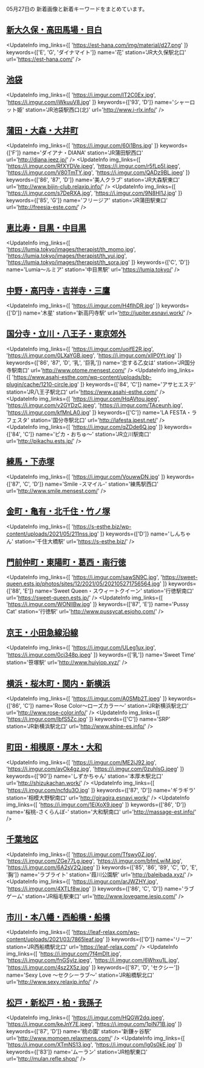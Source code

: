 

05月27日の
新着画像と新着キーワードをまとめています。

<DmmAffiliateIns />

## [新大久保・高田馬場・目白](/busty/0020)
<UpdateInfo
    img_links={[
    'https://est-hana.com/img/material/d27.png'
    ]}
    keywords={['E', 'G', 'ダイナマイト']}
    name='花'
    station='JR大久保駅北口'
    url='https://est-hana.com/'
/>
<DmmAffiliateIns />

## [池袋](/busty/0030)
<UpdateInfo
    img_links={[
    'https://i.imgur.com/IT2C0Ex.jpg',
    'https://i.imgur.com/iWkuuV8.jpg'
    ]}
    keywords={['93', 'D']}
    name='シャーロット姫'
    station='JR池袋駅西口(北)'
    url='http://www.i-rlx.info/'
/>
<DmmAffiliateIns />

## [蒲田・大森・大井町](/busty/0121)
<UpdateInfo
    img_links={[
    'https://i.imgur.com/60i1Bns.jpg'
    ]}
    keywords={['F']}
    name='ダイアナ・DIANA'
    station='JR蒲田駅西口'
    url='http://diana.jeez.jp/'
/>
<UpdateInfo
    img_links={[
    'https://i.imgur.com/RfXYDVe.jpeg',
    'https://i.imgur.com/r5fLp5I.jpeg',
    'https://i.imgur.com/V80TmTY.jpg',
    'https://i.imgur.com/QADz9BL.jpeg'
    ]}
    keywords={['86', '87', 'D']}
    name='美人クラブ'
    station='JR大森駅東口'
    url='http://www.bijin-club.relaxjp.info/'
/>
<UpdateInfo
    img_links={[
    'https://i.imgur.com/s7DeRXA.jpg',
    'https://i.imgur.com/9N8Hl1J.jpg'
    ]}
    keywords={['85', 'G']}
    name='フリージア'
    station='JR蒲田駅東口'
    url='http://freesia-este.com/'
/>
<DmmAffiliateIns />

## [恵比寿・目黒・中目黒](/busty/0130)
<UpdateInfo
    img_links={[
    'https://lumia.tokyo/images/therapist/th_momo.jpg',
    'https://lumia.tokyo/images/therapist/th_yui.jpg',
    'https://lumia.tokyo/images/therapist/th_sora.jpg'
    ]}
    keywords={['C', 'D']}
    name='Lumia～ルミア'
    station='中目黒駅'
    url='https://lumia.tokyo/'
/>
<DmmAffiliateIns />

## [中野・高円寺・吉祥寺・三鷹](/busty/0180)
<UpdateInfo
    img_links={[
    'https://i.imgur.com/H4flhDR.jpg'
    ]}
    keywords={['D']}
    name='木星'
    station='新高円寺駅'
    url='http://jupiter.esnavi.work/'
/>
<DmmAffiliateIns />

## [国分寺・立川・八王子・東京郊外](/busty/0200)
<UpdateInfo
    img_links={[
    'https://i.imgur.com/uoifE2R.jpg',
    'https://i.imgur.com/0LXaYGB.jpeg',
    'https://i.imgur.com/xIlP0Yt.jpg'
    ]}
    keywords={['86', '87', 'D', '乳', '巨乳']}
    name='恋する乙女は'
    station='JR国分寺駅南口'
    url='http://www.otome.mensest.com/'
/>
<UpdateInfo
    img_links={[
    'https://www.asahi-esthe.com/wp-content/uploads/bb-plugin/cache/1210-circle.jpg'
    ]}
    keywords={['84', 'C']}
    name='アサヒエステ'
    station='JR八王子駅北口'
    url='https://www.asahi-esthe.com/'
/>
<UpdateInfo
    img_links={[
    'https://i.imgur.com/HqAVtou.jpeg',
    'https://i.imgur.com/v2GYDzC.jpeg',
    'https://i.imgur.com/TAceunh.jpg',
    'https://i.imgur.com/kfMnLA0.jpg'
    ]}
    keywords={['C']}
    name='LA FESTA・ラフェスタ'
    station='国分寺駅北口'
    url='http://lafesta.jpest.net/'
/>
<UpdateInfo
    img_links={[
    'https://i.imgur.com/qZDde6Q.jpg'
    ]}
    keywords={['84', 'C']}
    name='ピカ・おちゅ～'
    station='JR立川駅南口'
    url='http://pikachu.ests.jp/'
/>
<DmmAffiliateIns />

## [練馬・下赤塚](/busty/0220)
<UpdateInfo
    img_links={[
    'https://i.imgur.com/VouwwDN.jpg'
    ]}
    keywords={['87', 'C', 'D']}
    name='Smile -スマイル-'
    station='練馬駅西口'
    url='http://www.smile.mensest.com/'
/>
<DmmAffiliateIns />

## [金町・亀有・北千住・竹ノ塚](/busty/0230)
<UpdateInfo
    img_links={[
    'https://s-esthe.biz/wp-content/uploads/2021/05/211nss.jpg'
    ]}
    keywords={['D']}
    name='しんちゃん'
    station='千住大橋駅'
    url='https://s-esthe.biz/'
/>
<DmmAffiliateIns />

## [門前仲町・東陽町・葛西・南行徳](/busty/0240)
<UpdateInfo
    img_links={[
    'https://i.imgur.com/sawSN9C.jpg',
    'https://sweet-queen.ests.jp/photos/sites/12/2021/05/202105271756564.jpg'
    ]}
    keywords={['88', 'E']}
    name='Sweet Queen・スウィートクイーン'
    station='行徳駅南口'
    url='https://sweet-queen.ests.jp/'
/>
<UpdateInfo
    img_links={[
    'https://i.imgur.com/WONllBw.jpg'
    ]}
    keywords={['87', 'E']}
    name='Pussy Cat'
    station='行徳駅'
    url='http://www.pussycat.esjoho.com/'
/>
<DmmAffiliateIns />

## [京王・小田急線沿線](/busty/0260)
<UpdateInfo
    img_links={[
    'https://i.imgur.com/ULeg1ux.jpg',
    'https://i.imgur.com/0cj348p.jpeg'
    ]}
    keywords={['乳']}
    name='Sweet Time'
    station='笹塚駅'
    url='http://www.huiyiop.xyz/'
/>
<DmmAffiliateIns />

## [横浜・桜木町・関内・新横浜](/busty/0310)
<UpdateInfo
    img_links={[
    'https://i.imgur.com/A0SMb2T.jpeg'
    ]}
    keywords={['86', 'C']}
    name='Rose Color～ローズカラー～'
    station='JR新横浜駅北口'
    url='http://www.rose-color.info/'
/>
<UpdateInfo
    img_links={[
    'https://i.imgur.com/IbfS5Zc.jpg'
    ]}
    keywords={['C']}
    name='SRP'
    station='JR新横浜駅北口'
    url='http://www.shine-es.info/'
/>
<DmmAffiliateIns />

## [町田・相模原・厚木・大和](/busty/0330)
<UpdateInfo
    img_links={[
    'https://i.imgur.com/ME2jJ92.jpg',
    'https://i.imgur.com/avOk4gz.jpg',
    'https://i.imgur.com/0zuhIsG.jpeg'
    ]}
    keywords={['90']}
    name='しずかちゃん'
    station='本厚木駅北口'
    url='http://shizukachan.work/'
/>
<UpdateInfo
    img_links={[
    'https://i.imgur.com/ncfdu3O.jpg'
    ]}
    keywords={['87', 'D']}
    name='ギラギラ'
    station='相模大野駅南口'
    url='http://giragira.esnavi.work/'
/>
<UpdateInfo
    img_links={[
    'https://i.imgur.com/1EiXoX9.jpeg'
    ]}
    keywords={['86', 'D']}
    name='桜桃-さくらんぼ-'
    station='大和駅南口'
    url='http://massage-est.info/'
/>
<DmmAffiliateIns />

## [千葉地区](/busty/0500)
<UpdateInfo
    img_links={[
    'https://i.imgur.com/Tfswy0Z.jpg',
    'https://i.imgur.com/ZGe77Lg.jpeg',
    'https://i.imgur.com/bfmLwiM.jpg',
    'https://i.imgur.com/6A2sV2Q.jpeg'
    ]}
    keywords={['85', '86', '89', 'C', 'D', 'E', '胸']}
    name='ラブライト'
    station='葭川公園駅'
    url='http://baleibada.xyz/'
/>
<UpdateInfo
    img_links={[
    'https://i.imgur.com/arJWZHY.jpg',
    'https://i.imgur.com/4XTLf8w.jpg'
    ]}
    keywords={['86', 'C', 'D']}
    name='ラブゲーム'
    station='JR稲毛駅東口'
    url='http://www.lovegame.iesjp.com/'
/>
<DmmAffiliateIns />

## [市川・本八幡・西船橋・船橋](/busty/0510)
<UpdateInfo
    img_links={[
    'https://leaf-relax.com/wp-content/uploads/2021/03/7865leaf.jpg'
    ]}
    keywords={['D']}
    name='リーフ'
    station='JR西船橋駅北口'
    url='https://leaf-relax.com/'
/>
<UpdateInfo
    img_links={[
    'https://i.imgur.com/7f4mDIt.jpg',
    'https://i.imgur.com/fnGSyIz.jpeg',
    'https://i.imgur.com/6Whxu1L.jpg',
    'https://i.imgur.com/4sz2X5z.jpg'
    ]}
    keywords={['87', 'D', 'セクシー']}
    name='Sexy Love ～セクシーラブ～'
    station='JR船橋駅北口'
    url='http://www.sexy.relaxjp.info/'
/>
<DmmAffiliateIns />

## [松戸・新松戸・柏・我孫子](/busty/0520)
<UpdateInfo
    img_links={[
    'https://i.imgur.com/HQGW2dq.jpeg',
    'https://i.imgur.com/keJnY7E.jpeg',
    'https://i.imgur.com/1plN71B.jpg'
    ]}
    keywords={['87', 'D']}
    name='桃の園'
    station='新鎌ヶ谷駅'
    url='http://www.momoen.relaxmens.com/'
/>
<UpdateInfo
    img_links={[
    'https://i.imgur.com/XTmNS13.jpg',
    'https://i.imgur.com/Ig0s0kE.jpg'
    ]}
    keywords={['83']}
    name='ムーラン'
    station='JR柏駅東口'
    url='http://mulan.refle.shop/'
/>
<DmmAffiliateIns />

<DmmAffiliateScript />
